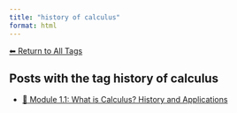 ```yaml
---
title: "history of calculus"
format: html
---
```


[⬅ Return to All Tags](../tags.qmd)

## Posts with the tag **history of calculus**

- [🧠 Module 1.1: What is Calculus? History and Applications](/posts/courses/mathematics/calculus/module-1/1.1-introduction.html)

